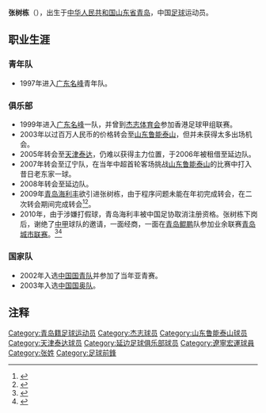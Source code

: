 {{Football player infobox
| playername = 张树栋
| image = 
| fullname = 张树栋
| height = 184厘米
| nickname = 
| dateofbirth = {{Birth date and age|year=1983|month=4|day=5}}
| cityofbirth = [[山东|山东]][[青岛|青岛]]
| countryofbirth = {{flagicon|CHN|size=22px}}[[中国|中国]]
| currentclub =  
| clubnumber =  
| position = [[前锋_(足球)|前鋒]]
| youthyears = 1997-99
| youthclubs = {{flagicon|CHN}}[[广东名峰|广东名峰]]
| years = 1999-03<br>2003<br>2003-04<br>2005-06<br>2006<br>2007<br>2008<br>2009
| clubs = [[广东名峰|广东名峰]]<br>[[云南红塔|云南红塔]](租借)<br>[[山东鲁能泰山|山东鲁能泰山]]<br>[[天津泰达|天津泰达]]<br>[[延边足球俱乐部|延边]](租借)<br>[[辽宁足球俱乐部|辽宁]]<br>[[延边足球俱乐部|延边]]<br>[[青岛海利丰|青岛海利丰]]
| caps(goals) =<br><br>9 (0)<br><br>
| nationalyears = 2002<br>2003
| nationalteam = {{flagicon|CHN|size=22px}}[[中国国青队|中国国青队]]<br>{{flagicon|CHN|size=22px}}[[中国国奥队|中国国奥队]]
| nationalcaps(goals) =
| pcupdate = 2009年6月9日 (二) 09:47 (UTC)
| ntupdate = 2009年6月9日 (二) 09:47 (UTC)
| manageryears =
| managerclubs =
}}
'''张树栋'''（{{bd|1983年|4月5日|catIdx=Z}}），出生于[[中华人民共和国|中华人民共和国]][[山东省|山东省]][[青岛|青岛]]，中国[[足球|足球]]运动员。

==职业生涯==
===青年队===
*1997年进入[[广东名峰|广东名峰]]青年队。
===俱乐部===
*1999年进入[[广东名峰|广东名峰]]一队，并曾到[[杰志体育会|杰志体育会]]参加香港足球甲组联赛。
*2003年以过百万人民币的价格转会至[[山东鲁能泰山|山东鲁能泰山]]，但并未获得太多出场机会。
*2005年转会至[[天津泰达|天津泰达]]，仍难以获得主力位置，于2006年被租借至延边队。
*2007年转会至辽宁队，在当年中超首轮客场挑战[[山东鲁能泰山|山东鲁能泰山]]的比赛中打入昔日老东家一球。
*2008年转会至延边队。
*2009年[[青岛海利丰|青岛海利丰]]欲引进张树栋，由于程序问题未能在年初完成转会，在二次转会期间完成转会<ref>{{cite web|title=中甲引援注册截止日延期 海利丰即敲定外援后卫|url=http://news.dayoo.com/sports/200903/16/58196_5486794.htm|deadurl=yes|archiveurl=https://web.archive.org/web/20160304083427/http://news.dayoo.com/sports/200903/16/58196_5486794.htm|archivedate=2016-03-04}}</ref><ref>{{cite news|title=海利丰引援结束菲利普留用 内援张树栋能力获认可|url=http://sports.sina.com.cn/b/2009-08-10/15354528064.shtml|accessdate=2013-06-29|newspaper=半岛都市报|date=2009-08-10|archive-date=2019-08-02|archive-url=https://web.archive.org/web/20190802194430/http://sports.sina.com.cn/b/2009-08-10/15354528064.shtml}}</ref>。
*2010年，由于涉嫌打假球，青岛海利丰被中国足协取消注册资格。张树栋下岗后，谢绝了[[中甲|中甲]]球队的邀请，一面经商，一面在[[青岛鲲鹏|青岛鲲鹏]]队参加业余联赛[[青岛城市联赛|青岛城市联赛]]。<ref>{{cite news|title=海利丰旧部失业着快乐着 享受纯粹足球带来的快乐|url=http://sports.sina.com.cn/b/2010-09-02/13595180920.shtml|accessdate=2013-06-29|newspaper=足球-劲体育|date=2010-09-02|archive-date=2019-07-31|archive-url=https://web.archive.org/web/20190731235735/http://sports.sina.com.cn/b/2010-09-02/13595180920.shtml}}</ref><ref>{{cite news|title=吊射门一周年访海利丰 球员选择读书或踢业余队|url=http://sports.163.com/10/0902/11/6FIRJILK00051C8L.html|accessdate=2013-06-29|newspaper=网易体育|date=2010-09-02|archive-date=2019-08-01|archive-url=https://web.archive.org/web/20190801211749/http://sports.163.com/10/0902/11/6FIRJILK00051C8L.html}}</ref>

===国家队===
*2002年入选[[中国国青队|中国国青队]]并参加了当年亚青赛。
*2003年入选[[中国国奥队|中国国奥队]]。
==注释==
{{reflist}}

{{2003年山东鲁能泰山名单}}
{{2004年山东鲁能泰山名单}}
{{2005年中超分类名单天津}}
{{DEFAULTSORT:ZHANG Shudong}}

[[Category:青岛籍足球运动员|Category:青岛籍足球运动员]]
[[Category:杰志球员|Category:杰志球员]]
[[Category:山东鲁能泰山球员|Category:山东鲁能泰山球员]]
[[Category:天津泰达球员|Category:天津泰达球员]]
[[Category:延边足球俱乐部球员|Category:延边足球俱乐部球员]]
[[Category:遼寧宏運球員|Category:遼寧宏運球員]]
[[Category:张姓|Category:张姓]]
[[Category:足球前鋒|Category:足球前鋒]]